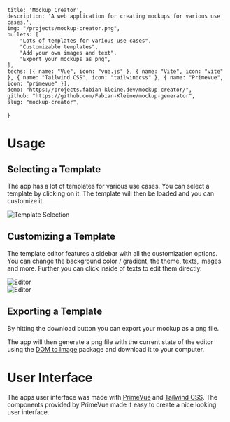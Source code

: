     title: 'Mockup Creator',
    description: 'A web application for creating mockups for various use cases.',
    img: "/projects/mockup-creator.png",
    bullets: [
        "Lots of templates for various use cases",
        "Customizable templates",
        "Add your own images and text",
        "Export your mockups as png",
    ],
    techs: [{ name: "Vue", icon: "vue.js" }, { name: "Vite", icon: "vite" }, { name: "Tailwind CSS", icon: "tailwindcss" }, { name: "PrimeVue", icon: "primevue" }],
    demo: "https://projects.fabian-kleine.dev/mockup-creator/",
    github: "https://github.com/Fabian-Kleine/mockup-generator",
    slug: "mockup-creator",
}

# Usage

## Selecting a Template

The app has a lot of templates for various use cases. You can select a template by clicking on it. The template will then be loaded and you can customize it.

![Template Selection](/projects/mockup-creator/template-selection.png)

## Customizing a Template

The template editor features a sidebar with all the customization options.
You can change the background color / gradient, the theme, texts, images and more.
Further you can click inside of texts to edit them directly.

![Editor](/projects/mockup-creator/mockup-creator-instagram-editor.png)
<br />
![Editor](/projects/mockup-creator/mockup-creator-editor.png)

## Exporting a Template

By hitting the download button you can export your mockup as a png file.

The app will then generate a png file with the current state of the editor using the [DOM to Image](https://www.npmjs.com/package/dom-to-image/v/2.2.1) package and download it to your computer.

# User Interface

The apps user interface was made with [PrimeVue](https://www.primefaces.org/primevue/) and [Tailwind CSS](https://tailwindcss.com/).
The components provided by PrimeVue made it easy to create a nice looking user interface.